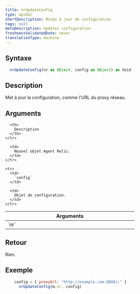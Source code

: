 ```yaml
---
title: nrUpdateConfig
type: apiDoc
shortDescription: Mises à jour de configuration
tags: null
metaDescription: Updates configuration
freshnessValidatedDate: never
translationType: machine
---
```


## Syntaxe

```js
  nrUpdateConfig(nr as Object, config as Object) as Void
```

## Description

Met à jour la configuration, comme l'URL du proxy réseau.

## Arguments

<table>
  <thead>
    <tr>
      <th width="25%">
        Arguments
      </th>

      <th>
        Description
      </th>
    </tr>
  </thead>

  <tbody>
    <tr>
      <td>
        `nr`
      </td>

      <td>
        Nouvel objet Agent Relic.
      </td>
    </tr>

    <tr>
      <td>
        `config`
      </td>

      <td>
        Objet de configuration.
      </td>
    </tr>
  </tbody>
</table>

## Retour

Rien.

## Exemple

```js
  	config = { proxyUrl: "http://example.com:8888/;" }
	  nrUpdateConfig(m.nr, config)
```